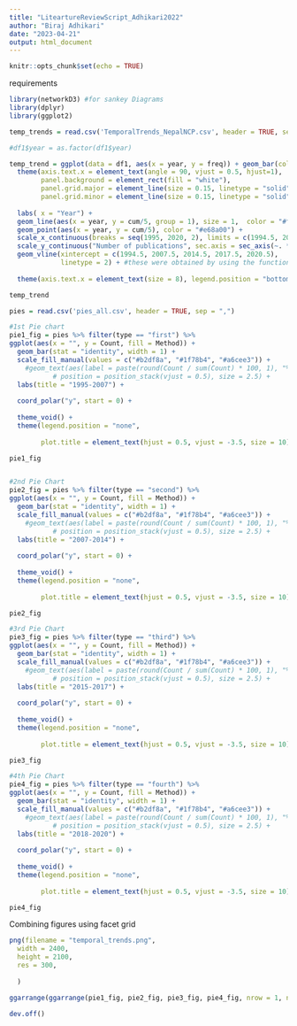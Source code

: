 ```yaml
---
title: "LiteartureReviewScript_Adhikari2022"
author: "Biraj Adhikari"
date: "2023-04-21"
output: html_document
---
```


```r
knitr::opts_chunk$set(echo = TRUE)
```

requirements
```r
library(networkD3) #for sankey Diagrams
library(dplyr)
library(ggplot2)
```

```r
temp_trends = read.csv('TemporalTrends_NepalNCP.csv', header = TRUE, sep = ",")
```

```r
#df1$year = as.factor(df1$year)

temp_trend = ggplot(data = df1, aes(x = year, y = freq)) + geom_bar(color = "#608000", fill = "#608000", stat = "identity") + 
  theme(axis.text.x = element_text(angle = 90, vjust = 0.5, hjust=1),
        panel.background = element_rect(fill = "white"),
        panel.grid.major = element_line(size = 0.15, linetype = "solid", colour = "#F0F0F0"),
        panel.grid.minor = element_line(size = 0.15, linetype = "solid", colour = "#F0F0F0")) +  
 
  labs( x = "Year") + 
  geom_line(aes(x = year, y = cum/5, group = 1), size = 1,  color = "#ff9900") + 
  geom_point(aes(x = year, y = cum/5), color = "#e68a00") + 
  scale_x_continuous(breaks = seq(1995, 2020, 2), limits = c(1994.5, 2020.5)) + 
  scale_y_continuous("Number of publications", sec.axis = sec_axis(~. * 5, name = "Cumulative Publications")) + 
  geom_vline(xintercept = c(1994.5, 2007.5, 2014.5, 2017.5, 2020.5), 
             linetype = 2) + #these were obtained by using the function natural jenks   seperately (see previous r chunk)
  
  theme(axis.text.x = element_text(size = 8), legend.position = "bottom")

temp_trend
```
```r
pies = read.csv('pies_all.csv', header = TRUE, sep = ",")
```

```r
#1st Pie chart
pie1_fig = pies %>% filter(type == "first") %>% 
ggplot(aes(x = "", y = Count, fill = Method)) +
  geom_bar(stat = "identity", width = 1) + 
  scale_fill_manual(values = c("#b2df8a", "#1f78b4", "#a6cee3")) + 
    #geom_text(aes(label = paste(round(Count / sum(Count) * 100, 1), "%")),
           # position = position_stack(vjust = 0.5), size = 2.5) +
  labs(title = "1995-2007") + 
  
  coord_polar("y", start = 0) + 
  
  theme_void() +
  theme(legend.position = "none", 
        
        plot.title = element_text(hjust = 0.5, vjust = -3.5, size = 10))

pie1_fig


#2nd Pie Chart
pie2_fig = pies %>% filter(type == "second") %>% 
ggplot(aes(x = "", y = Count, fill = Method)) +
  geom_bar(stat = "identity", width = 1) + 
  scale_fill_manual(values = c("#b2df8a", "#1f78b4", "#a6cee3")) + 
    #geom_text(aes(label = paste(round(Count / sum(Count) * 100, 1), "%")),
           # position = position_stack(vjust = 0.5), size = 2.5) +
  labs(title = "2007-2014") + 
  
  coord_polar("y", start = 0) + 
  
  theme_void() +
  theme(legend.position = "none", 
        
        plot.title = element_text(hjust = 0.5, vjust = -3.5, size = 10))

pie2_fig

#3rd Pie Chart
pie3_fig = pies %>% filter(type == "third") %>% 
ggplot(aes(x = "", y = Count, fill = Method)) +
  geom_bar(stat = "identity", width = 1) + 
  scale_fill_manual(values = c("#b2df8a", "#1f78b4", "#a6cee3")) + 
    #geom_text(aes(label = paste(round(Count / sum(Count) * 100, 1), "%")),
           # position = position_stack(vjust = 0.5), size = 2.5) +
  labs(title = "2015-2017") + 
  
  coord_polar("y", start = 0) + 
  
  theme_void() +
  theme(legend.position = "none", 
        
        plot.title = element_text(hjust = 0.5, vjust = -3.5, size = 10))

pie3_fig

#4th Pie Chart
pie4_fig = pies %>% filter(type == "fourth") %>% 
ggplot(aes(x = "", y = Count, fill = Method)) +
  geom_bar(stat = "identity", width = 1) + 
  scale_fill_manual(values = c("#b2df8a", "#1f78b4", "#a6cee3")) + 
    #geom_text(aes(label = paste(round(Count / sum(Count) * 100, 1), "%")),
           # position = position_stack(vjust = 0.5), size = 2.5) +
  labs(title = "2018-2020") + 
  
  coord_polar("y", start = 0) + 
  
  theme_void() +
  theme(legend.position = "none", 
        
        plot.title = element_text(hjust = 0.5, vjust = -3.5, size = 10))

pie4_fig
```
Combining figures using facet grid

```r
png(filename = "temporal_trends.png",            
  width = 2400,        
  height = 2100,
  res = 300,  
  
  ) 

ggarrange(ggarrange(pie1_fig, pie2_fig, pie3_fig, pie4_fig, nrow = 1, ncol = 4, widths = c(1.3,0.8,0.5,0.5),  common.legend = TRUE, legend = "top"), temp_trend, nrow = 2, ncol =1, heights = c(1, 3))

dev.off()
```

